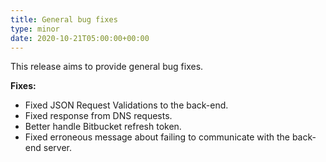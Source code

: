 ```yaml
---
title: General bug fixes
type: minor
date: 2020-10-21T05:00:00+00:00
---
```


This release aims to provide general bug fixes.

**Fixes:**

* Fixed JSON Request Validations to the back-end.
* Fixed response from DNS requests.
* Better handle Bitbucket refresh token.
* Fixed erroneous message about failing to communicate with the back-end server.
